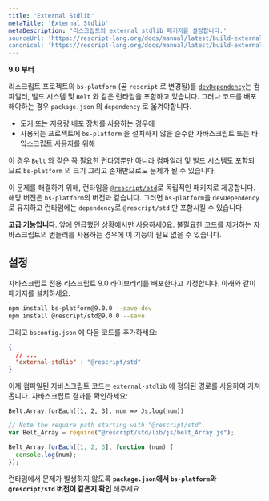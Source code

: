 ```yaml
---
title: 'External Stdlib'
metaTitle: 'External Stdlib'
metaDescription: "리스크립트의 external stdlib 패키지를 설정합니다.'
sourceUrl: 'https://rescript-lang.org/docs/manual/latest/build-external-stdlib'
canonical: 'https://rescript-lang.org/docs/manual/latest/build-external-stdlib'
---
```


**9.0 부터**

리스크립트 프로젝트의 `bs-platform` (곧 `rescript` 로 변경될)를 [`devDependency`](https://docs.npmjs.com/specifying-dependencies-and-devdependencies-in-a-package-json-file)는 컴파일러, 빌드 시스템 및 `Belt` 와 같은 런타임을 포함하고 있습니다. 그러나 코드를 배포해야하는 경우 `package.json` 의 `dependency` 로 옮겨야합니다.

- 도커 또는 저용량 배포 장치를 사용하는 경우에
- 사용되는 프로젝트에 `bs-platform` 을 설치하지 않을 순수한 자바스크립트 또는 타입스크립트 사용자를 위해


이 경우 `Belt` 와 같은 꼭 필요한 런타임뿐만 아니라 컴파일러 및 빌드 시스템도 포함되므로 `bs-platform` 의 크기 그리고 존재만으로도 문제가 될 수 있습니다.


이 문제를 해결하기 위해, 런타임을 [`@rescript/std`](https://www.npmjs.com/package/@rescript/std)로 독립적인 패키지로 제공합니다. 해당 버전은 `bs-platform`의 버전과 같습니다. 그러면 `bs-platform`을 `devDependency` 로 유지하고 런타임에는 `dependency`로 `@rescript/std` 만 포함시킬 수 있습니다.

**고급 기능입니다**. 앞에 언급했던 상황에서만 사용하세0요. 불필요한 코드를 제거하는 자바스크립트의 번들러를 사용하는 경우에 이 기능이 필요 없을 수 있습니다.

## 설정

자바스크립트 전용 리스크립트 9.0 라이브러리를 배포한다고 가정합니다. 아래와 같이 패키지를 설치하세요.

```sh
npm install bs-platform@9.0.0 --save-dev
npm install @rescript/std@9.0.0 --save
```

그리고 `bsconfig.json` 에 다음 코드를 추가하세요:

```json
{
  // ...
  "external-stdlib" : "@rescript/std"
}
```

이제 컴파일된 자바스크립트 코드는 `external-stdlib` 에 정의된 경로를 사용하여 가져옵니다. 자바스크립트 결과를 확인하세요:

```res
Belt.Array.forEach([1, 2, 3], num => Js.log(num))
```

```js
// Note the require path starting with "@rescript/std".
var Belt_Array = require("@rescript/std/lib/js/belt_Array.js");

Belt_Array.forEach([1, 2, 3], function (num) {
  console.log(num);
});
```

런타임에서 문제가 발생하지 않도록 **`package.json`에서 `bs-platform`와 `@rescript/std` 버전이 같은지 확인** 해주세요
